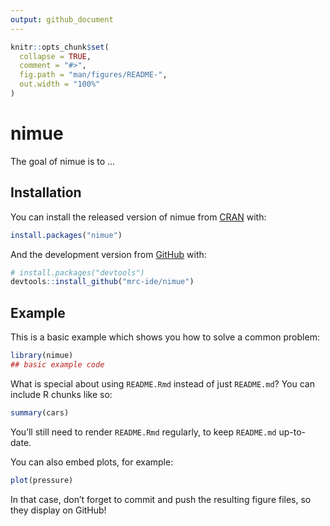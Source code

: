 ```yaml
---
output: github_document
---
```


<!-- README.md is generated from README.Rmd. Please edit that file -->

```r
knitr::opts_chunk$set(
  collapse = TRUE,
  comment = "#>",
  fig.path = "man/figures/README-",
  out.width = "100%"
)
```

# nimue

<!-- badges: start -->
<!-- badges: end -->

The goal of nimue is to ...

## Installation

You can install the released version of nimue from [CRAN](https://CRAN.R-project.org) with:

``` r
install.packages("nimue")
```

And the development version from [GitHub](https://github.com/) with:

``` r
# install.packages("devtools")
devtools::install_github("mrc-ide/nimue")
```
## Example

This is a basic example which shows you how to solve a common problem:

```r
library(nimue)
## basic example code
```

What is special about using `README.Rmd` instead of just `README.md`? You can include R chunks like so:

```r
summary(cars)
```

You'll still need to render `README.Rmd` regularly, to keep `README.md` up-to-date.

You can also embed plots, for example:

```r
plot(pressure)
```

In that case, don't forget to commit and push the resulting figure files, so they display on GitHub!
